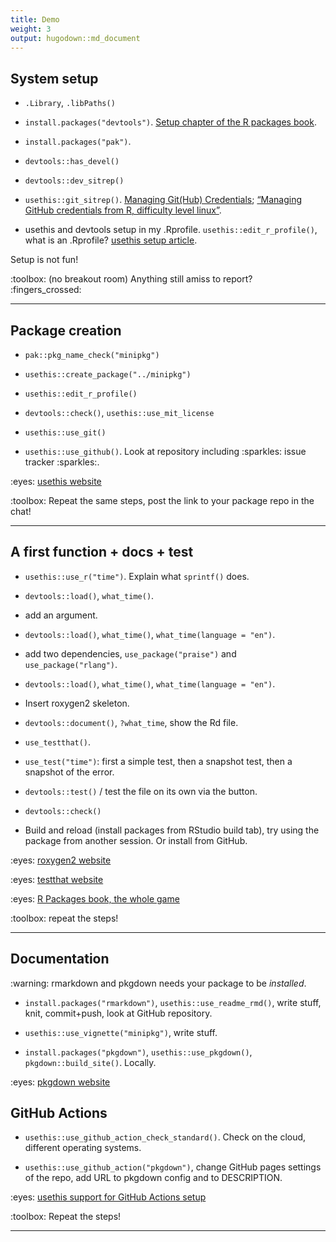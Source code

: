 ```yaml
---
title: Demo
weight: 3
output: hugodown::md_document
---
```


## System setup

* `.Library`, `.libPaths()`

* `install.packages("devtools")`. [Setup chapter of the R packages book](https://r-pkgs.org/setup.html).

* `install.packages("pak")`.

* `devtools::has_devel()`

* `devtools::dev_sitrep()`

* `usethis::git_sitrep()`. [Managing Git(Hub) Credentials](https://usethis.r-lib.org/articles/git-credentials.html); ["Managing GitHub credentials from R, difficulty level linux"](https://blog.djnavarro.net/posts/2021-08-08_git-credential-helpers/).

* usethis and devtools setup in my .Rprofile. `usethis::edit_r_profile()`, what is an .Rprofile? [usethis setup article](https://usethis.r-lib.org/articles/articles/usethis-setup.html).

Setup is not fun!

:toolbox: (no breakout room) Anything still amiss to report? :fingers_crossed:

---

## Package creation

* `pak::pkg_name_check("minipkg")`

* `usethis::create_package("../minipkg")`

* `usethis::edit_r_profile()`

* `devtools::check()`, `usethis::use_mit_license` 

* `usethis::use_git()`

* `usethis::use_github()`. Look at repository including :sparkles: issue tracker :sparkles:.

:eyes: [usethis website](https://usethis.r-lib.org/)

:toolbox: Repeat the same steps, post the link to your package repo in the chat!

---

## A first function + docs + test

* `usethis::use_r("time")`. Explain what `sprintf()` does.

* `devtools::load()`, `what_time()`.

* add an argument.

* `devtools::load()`, `what_time()`, `what_time(language = "en")`.

* add two dependencies, `use_package("praise")` and `use_package("rlang")`.

* `devtools::load()`, `what_time()`, `what_time(language = "en")`.

* Insert roxygen2 skeleton.

* `devtools::document()`, `?what_time`, show the Rd file.

* `use_testthat()`.

* `use_test("time")`: first a simple test, then a snapshot test, then a snapshot of the error.

* `devtools::test()` / test the file on its own via the button.

* `devtools::check()`

* Build and reload (install packages from RStudio build tab), try using the package from another session. Or install from GitHub.

:eyes: [roxygen2 website](https://roxygen2.r-lib.org/)

:eyes: [testthat website](https://testthat.r-lib.org/)

:eyes: [R Packages book, the whole game](https://r-pkgs.org/whole-game.html)

:toolbox: repeat the steps!

---

## Documentation

:warning: rmarkdown and pkgdown needs your package to be _installed_.

* `install.packages("rmarkdown")`, `usethis::use_readme_rmd()`, write stuff, knit, commit+push, look at GitHub repository.

* `usethis::use_vignette("minipkg")`, write stuff.

* `install.packages("pkgdown")`, `usethis::use_pkgdown()`, `pkgdown::build_site()`. Locally.

:eyes: [pkgdown website](https://pkgdown.r-lib.org/)

## GitHub Actions

* `usethis::use_github_action_check_standard()`. Check on the cloud, different operating systems.

* `usethis::use_github_action("pkgdown")`, change GitHub pages settings of the repo, add URL to pkgdown config and to DESCRIPTION.

:eyes: [usethis support for GitHub Actions setup](https://usethis.r-lib.org/reference/github_actions.html)


:toolbox: Repeat the steps!

---